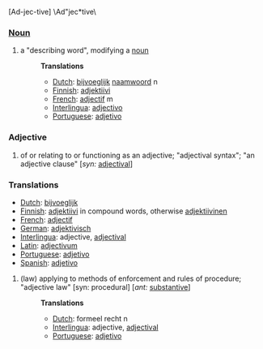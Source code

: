 [Ad-jec-tive] \Ad"jec*tive\

===[[Noun]]===
# a "describing word", modifying a [[noun]]
#:'''Translations'''
#:*[[Dutch]]: [[bijvoeglijk]] [[naamwoord]] n
#:*[[Finnish]]: [[adjektiivi]]
#:*[[French]]: [[adjectif]] m
#:*[[Interlingua]]: [[adjectivo]]
#:*[[Portuguese]]: [[adjetivo]]

===Adjective===
# of or relating to or functioning as an adjective; "adjectival syntax"; "an adjective clause" [''syn:'' [[adjectival]]]
===Translations===
*[[Dutch]]: [[bijvoeglijk]]
*[[Finnish]]: [[adjektiivi]] in compound words, otherwise [[adjektiivinen]]
*[[French]]: [[adjectif]]
*[[German]]: [[adjektivisch]]
*[[Interlingua]]: adjective, [[adjectival]]
*[[Latin]]: [[adjectivum]]
*[[Portuguese]]: [[adjetivo]]
*[[Spanish]]: [[adjetivo]]

# (law) applying to methods of enforcement and rules of procedure; "adjective law" [syn: procedural] [''ant:'' [[substantive]]]
#:'''Translations'''
#:*[[Dutch]]: formeel recht n
#:*[[Interlingua]]: adjective, [[adjectival]]
#:*[[Portuguese]]: [[adjetivo]]